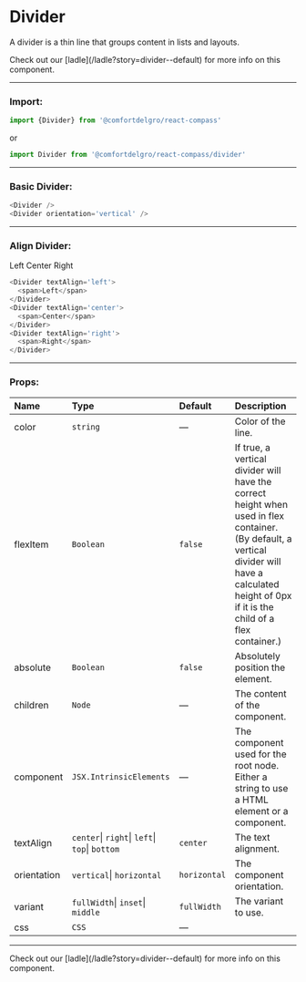 
# Divider

A divider is a thin line that groups content in lists and layouts.

<Callout>
  Check out our [ladle](/ladle?story=divider--default) for more info on this
  component.
</Callout>

---

### Import:

```js
import {Divider} from '@comfortdelgro/react-compass'
```

or

```js
import Divider from '@comfortdelgro/react-compass/divider'
```

---

### Basic Divider:

<section
  className={styles.avatarShowcaseContainer}
  style={{flexDirection: 'column'}}
>
  <Divider />
  <div style={{height: 200}}>
    <Divider orientation='vertical' />
  </div>
</section>

```js
<Divider />
<Divider orientation='vertical' />
```

---

### Align Divider:

<section
  className={styles.avatarShowcaseContainer}
  style={{flexDirection: 'column'}}
>
  <Divider textAlign='left'>
    <span>Left</span>
  </Divider>
  <Divider textAlign='center'>
    <span>Center</span>
  </Divider>
  <Divider textAlign='right'>
    <span>Right</span>
  </Divider>
</section>

```js
<Divider textAlign='left'>
  <span>Left</span>
</Divider>
<Divider textAlign='center'>
  <span>Center</span>
</Divider>
<Divider textAlign='right'>
  <span>Right</span>
</Divider>
```

---

### Props:

| Name        | Type                                           | Default      | Description                                                                                                                                                                                         |
| :---------- | :--------------------------------------------- | :----------- | :-------------------------------------------------------------------------------------------------------------------------------------------------------------------------------------------------- |
| color       | `string`                                       | —            | Color of the line.                                                                                                                                                                                  |
| flexItem    | `Boolean`                                      | `false`      | If true, a vertical divider will have the correct height when used in flex container. (By default, a vertical divider will have a calculated height of 0px if it is the child of a flex container.) |
| absolute    | `Boolean`                                      | `false`      | Absolutely position the element.                                                                                                                                                                    |
| children    | `Node`                                         | —            | The content of the component.                                                                                                                                                                       |
| component   | `JSX.IntrinsicElements`                        | —            | The component used for the root node. Either a string to use a HTML element or a component.                                                                                                         |
| textAlign   | `center`\| `right`\| `left`\| `top`\| `bottom` | `center`     | The text alignment.                                                                                                                                                                                 |
| orientation | `vertical`\| `horizontal`                      | `horizontal` | The component orientation.                                                                                                                                                                          |
| variant     | `fullWidth`\| `inset`\| `middle`               | `fullWidth`  | The variant to use.                                                                                                                                                                                 |
| css         | `CSS`                                          | —            |                                                                                                                                                                                                     |

---

<Callout>
  Check out our [ladle](/ladle?story=divider--default) for more info on this
  component.
</Callout>
